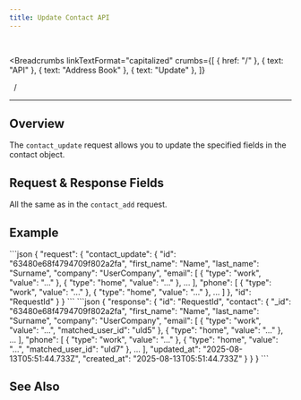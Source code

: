 ```yaml
---
title: Update Contact API
---
```


<br />



<Breadcrumbs
  linkTextFormat="capitalized"
  crumbs={[
    { href: "/" },
    { text: "API" },
    { text: "Address Book" },
    { text: "Update" },
  ]}
>
  <Icon slot="index" name="seti:powershell" />
  <span slot="separator">&nbsp;&nbsp;/&nbsp;</span>
</Breadcrumbs>

---


## Overview

> <Badge text="wss" variant="tip" size="large" />
> <Badge text="contact_update" size="large" />

The `contact_update` request allows you to update the specified fields in the contact object.

## Request & Response Fields

All the same as in the `contact_add` request.

<LinkCard title="Address Book / Add" href="/api/wss/address-book/add/" />

## Example

<Tabs>
  <TabItem label="Request">
```json
{
  "request": {
    "contact_update": {
      "id": "63480e68f4794709f802a2fa",
      "first_name": "Name",
      "last_name": "Surname",
      "company": "UserCompany",
      "email": [
        { "type": "work", "value": "..." },
        { "type": "home", "value": "..." },
        ...
      ],
      "phone": [
        { "type": "work", "value": "..." },
        { "type": "home", "value": "..." },
        ...
      ]
    },
    "id": "RequestId"
   }
}
```
  </TabItem>  
</Tabs>

<Tabs>
  <TabItem label="Response">
```json
{
  "response": {
    "id": "RequestId",
    "contact": {
      "_id": "63480e68f4794709f802a2fa",
      "first_name": "Name",
      "last_name": "Surname",
      "company": "UserCompany",
      "email": [
        { "type": "work", "value": "...", "matched_user_id": "uId5" },
        { "type": "home", "value": "..." },
        ...
      ],
      "phone": [
        { "type": "work", "value": "..." },
        { "type": "home", "value": "...", "matched_user_id": "uId7" },
        ...
      ],
      "updated_at": "2025-08-13T05:51:44.733Z",
      "created_at": "2025-08-13T05:51:44.733Z"
    }
  }
}
```
  </TabItem>  
</Tabs>

## See Also

<LinkCard
  title="SAMA chat server API: Address book"
  href="https://medium.com/sama-communications/sama-chat-server-api-address-book-f297ce25faa1"
  description="Each of us has at least once faced a situation where we wanted to write to an friend from our contact list, but couldn’t find them on the platform. That is why..."
/>

<script
  src="https://giscus.app/client.js"
  data-repo="SAMA-Communications/sama-server"
  data-repo-id="R_kgDOIBiYjA"
  data-category-id="DIC_kwDOIBiYjM4CuYYL"
  data-mapping="pathname"
  data-strict="0"
  data-reactions-enabled="1"
  data-emit-metadata="0"
  data-input-position="top"
  data-theme="transparent_dark"
  data-lang="en"
  data-loading="lazy"
  crossorigin="anonymous"
  async
></script>
